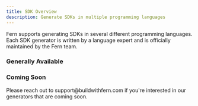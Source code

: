 ---
title: SDK Overview
description: Generate SDKs in multiple programming languages
---

Fern supports generating SDKs in several different programming languages. Each 
SDK generator is written by a language expert and is officially maintained by 
the Fern team. 

### Generally Available

<CardGroup cols={3}>
  <Card
    title="TypeScript"
    icon="brands node-js"
  />
  <Card
    title="Python"
    icon="brands python"
  />
  <Card
    title="Go"
    icon="brands golang"
  />
  <Card
    title=".NET"
    icon="brands microsoft"
  />
  <Card
    title="Java"
    icon="brands java"
  />
  <Card
    title="Ruby"
    icon="gem"
  />
</CardGroup>

### Coming Soon

<CardGroup cols={3}>
  <Card
    title="PHP"
    icon="brands php"
  />
  <Card
    title="Swift"
    icon="brands swift"
  />
  <Card
    title="Rust"
    icon="brands rust"
  />
  <Card
    title="Terraform"
    icon="cloud"
  />
  <Card
    title="CLI"
    icon="terminal"
  />
</CardGroup>


<Warning title='Get early access'>
  Please reach out to support@buildwithfern.com if you're interested in our 
  generators that are coming soon.
</Warning>
